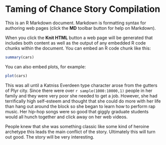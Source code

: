 Taming of Chance Story Compilation
========================================================

This is an R Markdown document. Markdown is formatting syntax for authoring web pages (click the **MD** toolbar button for help on Markdown).

When you click the **Knit HTML** button a web page will be generated that includes both content as well as the output of any embedded R code chunks within the document. You can embed an R code chunk like this:

```r
summary(cars)
```

You can also embed plots, for example:

```r
plot(cars)
```

This was all until a Katniss Everdeen type character arose from the gutters of Plyr city. Since there were over `r sample(1000:10000,1)` people in her family and they were very poor she needed to get a job. However, she had terrifically high self-esteem and thought that she could do more with her life than hang out around the block so she began to learn how to perform rap music. Her hip-hop songs were so good that giggly graduate students would all hunch together and click away on her web videos.

People knew that she was something classic like some kind of heroine archetype this leads the main conflict of the story. Ultimately this will turn out good. The story will be very interesting.
